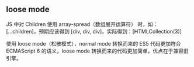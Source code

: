 
## loose mode

JS 中对 Children 使用 array-spread（数组展开运算符） 时，如：[...children]，预期应该得到 [div, div, div]，实际得到：[HTMLCollection(3)]

>

<Callout type="default" title="问题 & 解决方案">
  使用 loose mode（松散模式），normal mode 转换而来的 ES5 代码更加符合
  ECMAScript 6 的语义，loose mode 转换而来的代码更加简单，优点在于兼容旧引擎。
</Callout>
